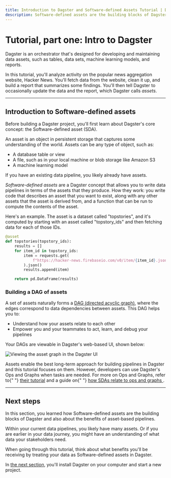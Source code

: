 ```yaml
---
title: Introduction to Dagster and Software-defined Assets Tutorial | Dagster Docs
description: Software-defined assets are the building blocks of Dagster
---
```


# Tutorial, part one: Intro to Dagster

Dagster is an orchestrator that's designed for developing and maintaining data assets, such as tables, data sets, machine learning models, and reports.

In this tutorial, you'll analyze activity on the popular news aggregation website, Hacker News. You'll fetch data from the website, clean it up, and build a report that summarizes some findings. You'll then tell Dagster to occasionally update the data and the report, which Dagster calls _assets_.

---

## Introduction to Software-defined assets

Before building a Dagster project, you'll first learn about Dagster's core concept: the Software-defined asset (SDA).

An asset is an object in persistent storage that captures some understanding of the world. Assets can be any type of object, such as:

- A database table or view
- A file, such as in your local machine or blob storage like Amazon S3
- A machine learning model

If you have an existing data pipeline, you likely already have assets.

_Software-defined assets_ are a Dagster concept that allows you to write data pipelines in terms of the assets that they produce. How they work: you write code that describes an asset that you want to exist, along with any other assets that the asset is derived from, and a function that can be run to compute the contents of the asset.

Here's an example. The asset is a dataset called "topstories", and it's computed by starting with an asset called "topstory_ids" and then fetching data for each of those IDs.


```python
@asset
def topstories(topstory_ids):
    results = []
    for item_id in topstory_ids:
        item = requests.get(
            f"https://hacker-news.firebaseio.com/v0/item/{item_id}.json"
        ).json()
        results.append(item)

    return pd.DataFrame(results)
```

### Building a DAG of assets

A set of assets naturally forms a [DAG (directed acyclic graph)](https://en.wikipedia.org/wiki/Directed_acyclic_graph), where the edges correspond to data dependencies between assets. This DAG helps you to:

- Understand how your assets relate to each other
- Empower you and your teammates to act, learn, and debug your pipelines

Your DAGs are viewable in Dagster's web-based UI, shown below:

<Image
alt="Viewing the asset graph in the Dagster UI"
src="/images/tutorial/asset-graph.png"
width={302}
height={405}
/>

<Note>
  Assets enable the best long-term approach for building pipelines in Dagster
  and this tutorial focuses on them. However, developers can use Dagster's Ops
  and Graphs when tasks are needed. For more on Ops and Graphs, refer to{" "}
  <a href="/guides/dagster/intro-to-ops-jobs">their tutorial</a> and a guide on{" "}
  <a href="/guides/dagster/how-assets-relate-to-ops-and-graphs">
    how SDAs relate to ops and graphs
  </a>
  .
</Note>

---

## Next steps

In this section, you learned how Software-defined assets are the building blocks of Dagster and also about the benefits of asset-based pipelines.

Within your current data pipelines, you likely have many assets. Or if you are earlier in your data journey, you might have an understanding of what data your stakeholders need.

When going through this tutorial, think about what benefits you'll be receiving by treating your data as Software-defined assets in Dagster.

In [the next section](/tutorial/setup), you'll install Dagster on your computer and start a new project.
